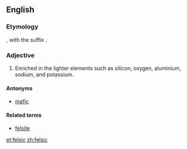 ==English==

===Etymology===

{{blend|feldspar|silica}}, with the suffix {{en-term|-ic}}.

===Adjective===
{{en-adj}}

# {{mineralogy}} Enriched in the lighter elements such as silicon, oxygen, aluminium, sodium, and potassium.

====Antonyms====
* [[mafic]]

====Related terms====
* [[felsite]]

[[et:felsic]]
[[zh:felsic]]